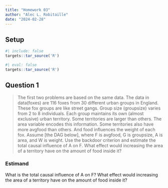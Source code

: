 ```yaml
---
title: "Homework 03"
author: "Alec L. Robitaille"
date: "2024-02-28"
---
```


## Setup

```r
#| include: false
targets::tar_source('R')
```


```r
#| eval: false
targets::tar_source('R')
```


## Question 1

> The first two problems are based on the same data. The data in data(foxes) are
116 foxes from 30 different urban groups in England. These fox groups are like
street gangs. Group size (groupsize) varies from 2 to 8 individuals. Each group
maintains its own (almost exclusive) urban territory. Some territories are
larger than others. The area variable encodes this information. Some territories
also have more avgfood than others. And food influences the weight of each fox.
Assume [the DAG below], where F is avgfood, G is groupsize, A is area, and W is
weight. Use the backdoor criterion and estimate the total causal influence of A
on F. What effect would increasing the area of a territory have on the amount of
food inside it?


### Estimand 

What is the total causal influence of A on F? What effect would increasing the
area of a territory have on the amount of food inside it?

